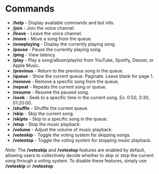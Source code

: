 # Commands

- **/help** - Display available commands and bot info.
- **/join** - Join the voice channel.
- **/leave** - Leave the voice channel.
- **/move** - Move a song from the queue.
- **/nowplaying** - Display the currently playing song.
- **/pause** - Pause the currently playing song.
- **/ping** - View latency.
- **/play** - Play a song/album/playlist from YouTube, Spotify, Deezer, or Apple Music.
- **/previous** - Return to the previous song in the queue.
- **/queue** - Show the current queue. Paginate. Leave blank for page 1.
- **/remove** - Remove a specific song from the queue.
- **/repeat** - Repeats the current song or queue.
- **/resume** - Resume the paused song.
- **/seek** - Seek to a specific time in the current song. Ex. 0:50, 3:30, 01:20:00.
- **/shuffle** - Shuffle the current queue.
- **/skip** - Skip the current song.
- **/skipto** - Skip to a specific song in the queue.
- **/stop** - Stop the music playback.
- **/volume** - Adjust the volume of music playback.
- **/voteskip** - Toggle the voting system for skipping songs.
- **/votestop** - Toggle the voting system for stopping music playback.

*Note*: The **/voteskip** and **/votestop** features are enabled by default, allowing users to collectively decide whether to skip or stop the current song through a voting system. To disable these features, simply use **/voteskip** or **/votestop**.
